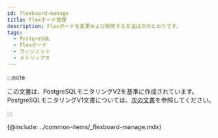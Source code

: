 ```yaml
---
id: flexboard-manage
title: Flexボード管理
description: Flexボードを変更および削除する方法は次のとおりです。
tags:
  - PostgreSQL
  - Flexボード
  - ウィジェット
  - メトリックス
---
```


:::note

この文書は、PostgreSQLモニタリングV2を基準に作成されています。PostgreSQLモニタリングV1文書については、[次の文書](../postgresql-v1/flexboard-manage)を参照してください。

:::

{@include: ../common-items/_flexboard-manage.mdx}
